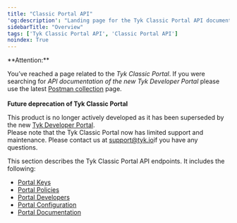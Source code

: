 ```yaml
---
title: "Classic Portal API"
'og:description': "Landing page for the Tyk Classic Portal API documentation"
sidebarTitle: "Overview"
tags: ['Tyk Classic Portal API', 'Classic Portal API']
noindex: True
---
```



<Warning>
**Attention:**

You’ve reached a page related to the *Tyk Classic Portal*. If you were searching for *API documentation of the new Tyk
Developer Portal* please use the latest
[Postman collection](/5.7/product-stack/tyk-enterprise-developer-portal/api-documentation/tyk-edp-api) page.
<br />
<br />
**Future deprecation of Tyk Classic Portal**

This product is no longer actively developed as it
has been superseded by the new [Tyk Developer Portal](/5.7/portal/overview).
<br />
Please note that the Tyk Classic Portal now has limited support and maintenance. Please contact us at
[support@tyk.io](<mailto:support@tyk.io?subject=Tyk classic developer portal>)if you have any questions.
</Warning>



This section describes the Tyk Classic Portal API endpoints. It includes the following:

* [Portal Keys](/5.7/tyk-apis/tyk-portal-api/portal-keys)
* [Portal Policies](/5.7/tyk-apis/tyk-dashboard-api/portal-policies)
* [Portal Developers](/5.7/tyk-apis/tyk-portal-api/portal-developers)
* [Portal Configuration](/5.7/tyk-apis/tyk-portal-api/portal-configuration)
* [Portal Documentation](/5.7/tyk-apis/tyk-portal-api/portal-documentation)